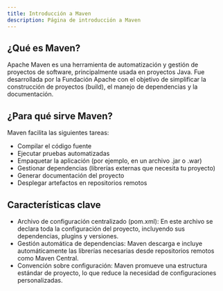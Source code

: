 ```yaml
---
title: Introducción a Maven
description: Página de introducción a Maven
---
```


## ¿Qué es Maven?

Apache Maven es una herramienta de automatización y gestión de proyectos de software, principalmente usada en proyectos Java. 
Fue desarrollada por la Fundación Apache con el objetivo de simplificar la construcción de proyectos (build), el manejo de dependencias y la documentación.

## ¿Para qué sirve Maven?

Maven facilita las siguientes tareas:
- Compilar el código fuente
- Ejecutar pruebas automatizadas
- Empaquetar la aplicación (por ejemplo, en un archivo .jar o .war)
- Gestionar dependencias (librerías externas que necesita tu proyecto)
- Generar documentación del proyecto
- Desplegar artefactos en repositorios remotos

## Características clave

- Archivo de configuración centralizado (pom.xml): En este archivo se declara toda la configuración del proyecto, incluyendo sus dependencias, plugins y versiones.
- Gestión automática de dependencias: Maven descarga e incluye automáticamente las librerías necesarias desde repositorios remotos como Maven Central.
- Convención sobre configuración: Maven promueve una estructura estándar de proyecto, lo que reduce la necesidad de configuraciones personalizadas.
